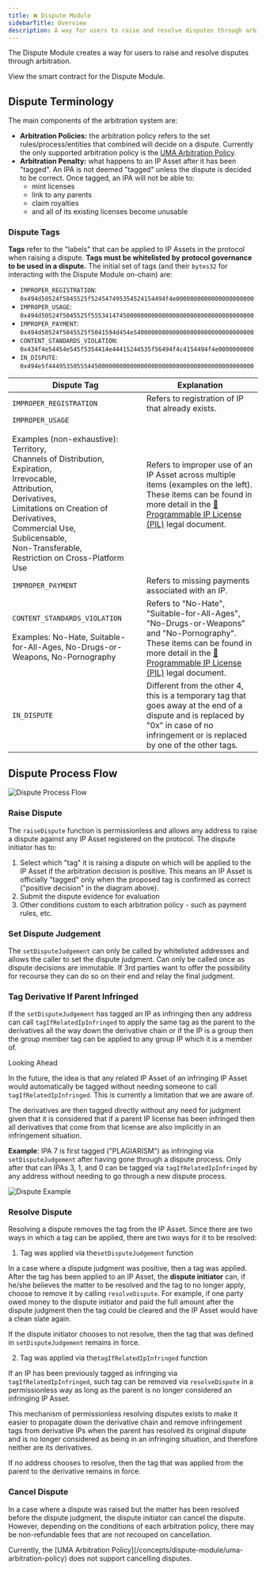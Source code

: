 ```yaml
---
title: ❌ Dispute Module
sidebarTitle: Overview
description: A way for users to raise and resolve disputes through arbitration
---
```


The Dispute Module creates a way for users to raise and resolve disputes through arbitration.

<CardGroup cols={1}>
  <Card
    title="DisputeModule.sol"
    href="https://github.com/storyprotocol/protocol-core-v1/blob/main/contracts/modules/dispute/DisputeModule.sol"
    icon="scroll"
    color="#ccb092"
  >
    View the smart contract for the Dispute Module.
  </Card>
</CardGroup>

## Dispute Terminology

The main components of the arbitration system are:

- **Arbitration Policies:** the arbitration policy refers to the set rules/process/entities that combined will decide on a dispute. Currently the only supported arbitration policy is the [UMA Arbitration Policy](/concepts/dispute-module/uma-arbitration-policy).
- **Arbitration Penalty:** what happens to an IP Asset after it has been "tagged". An IPA is not deemed "tagged" unless the dispute is decided to be correct. Once tagged, an IPA will not be able to:
  - mint licenses
  - link to any parents
  - claim royalties
  - and all of its existing licenses become unusable

### Dispute Tags

**Tags** refer to the "labels" that can be applied to IP Assets in the protocol when raising a dispute. **Tags must be whitelisted by protocol governance to be used in a dispute.** The initial set of tags (and their `bytes32` for interacting with the Dispute Module on-chain) are:

- `IMPROPER_REGISTRATION`: `0x494d50524f5045525f524547495354524154494f4e0000000000000000000000`
- `IMPROPER_USAGE`: `0x494d50524f5045525f5553414745000000000000000000000000000000000000`
- `IMPROPER_PAYMENT`: `0x494d50524f5045525f5041594d454e5400000000000000000000000000000000`
- `CONTENT_STANDARDS_VIOLATION`: `0x434f4e54454e545f5354414e44415244535f56494f4c4154494f4e0000000000`
- `IN_DISPUTE`: `0x494e5f4449535055544500000000000000000000000000000000000000000000`

| Dispute Tag                                                                                                                                                                                                                                                                                                         | Explanation                                                                                                                                                                                                                             |
| ------------------------------------------------------------------------------------------------------------------------------------------------------------------------------------------------------------------------------------------------------------------------------------------------------------------- | --------------------------------------------------------------------------------------------------------------------------------------------------------------------------------------------------------------------------------------- |
| `IMPROPER_REGISTRATION`                                                                                                                                                                                                                                                                                             | Refers to registration of IP that already exists.                                                                                                                                                                                       |
| `IMPROPER_USAGE`<br/><br/>Examples (non-exhaustive):<br/>Territory,<br/>Channels of Distribution,<br/>Expiration,<br/>Irrevocable,<br/>Attribution,<br/>Derivatives,<br/>Limitations on Creation of Derivatives,<br/>Commercial Use,<br/>Sublicensable,<br/>Non-Transferable,<br/>Restriction on Cross-Platform Use | Refers to improper use of an IP Asset across multiple items (examples on the left). These items can be found in more detail in the [💊 Programmable IP License (PIL)](/concepts/programmable-ip-license/overview) legal document.       |
| `IMPROPER_PAYMENT`                                                                                                                                                                                                                                                                                                  | Refers to missing payments associated with an IP.                                                                                                                                                                                       |
| `CONTENT_STANDARDS_VIOLATION`<br/><br/>Examples: No-Hate, Suitable-for-All-Ages, No-Drugs-or-Weapons, No-Pornography                                                                                                                                                                                                | Refers to "No-Hate", "Suitable-for-All-Ages", "No-Drugs-or-Weapons" and "No-Pornography". These items can be found in more detail in the [💊 Programmable IP License (PIL)](/concepts/programmable-ip-license/overview) legal document. |
| `IN_DISPUTE`                                                                                                                                                                                                                                                                                                        | Different from the other 4, this is a temporary tag that goes away at the end of a dispute and is replaced by "0x" in case of no infringement or is replaced by one of the other tags.                                                  |

## Dispute Process Flow

<Frame>
  <img
    src="/images/concepts/dispute-process-flow.png"
    alt="Dispute Process Flow"
  />
</Frame>

### Raise Dispute

The `raiseDispute` function is permissionless and allows any address to raise a dispute against any IP Asset registered on the protocol. The dispute initiator has to:

1. Select which "tag" it is raising a dispute on which will be applied to the IP Asset if the arbitration decision is positive. This means an IP Asset is officially "tagged" only when the proposed tag is confirmed as correct ("positive decision" in the diagram above).
2. Submit the dispute evidence for evaluation
3. Other conditions custom to each arbitration policy - such as payment rules, etc.

### Set Dispute Judgement

The `setDisputeJudgement` can only be called by whitelisted addresses and allows the caller to set the dispute judgment. Can only be called once as dispute decisions are immutable. If 3rd parties want to offer the possibility for recourse they can do so on their end and relay the final judgment.

### Tag Derivative If Parent Infringed

If the `setDisputeJudgement` has tagged an IP as infringing then any address can call `tagIfRelatedIpInfringed` to apply the same tag as the parent to the derivatives all the way down the derivative chain or if the IP is a group then the group member tag can be applied to any group IP which it is a member of.

<Note>
  Looking Ahead

In the future, the idea is that any related IP Asset of an infringing IP Asset would automatically be tagged without needing someone to call `tagIfRelatedIpInfringed`. This is currently a limitation that we are aware of.

</Note>

The derivatives are then tagged directly without any need for judgment given that it is considered that if a parent IP license has been infringed then all derivatives that come from that license are also implicitly in an infringement situation.

**Example**: IPA 7 is first tagged ("PLAGIARISM") as infringing via `setDisputeJudgement` after having gone through a dispute process. Only after that can IPAs 3, 1, and 0 can be tagged via `tagIfRelatedIpInfringed` by any address without needing to go through a new dispute process.

<Frame>
  <img src="/images/concepts/plagiarism-example.png" alt="Dispute Example" />
</Frame>

### Resolve Dispute

Resolving a dispute removes the tag from the IP Asset. Since there are two ways in which a tag can be applied, there are two ways for it to be resolved:

1. Tag was applied via the`setDisputeJudgement` function

In a case where a dispute judgment was positive, then a tag was applied. After the tag has been applied to an IP Asset, the **dispute initiator** can, if he/she believes the matter to be resolved and the tag to no longer apply, choose to remove it by calling `resolveDispute`. For example, if one party owed money to the dispute initiator and paid the full amount after the dispute judgment then the tag could be cleared and the IP Asset would have a clean slate again.

If the dispute initiator chooses to not resolve, then the tag that was defined in `setDisputeJudgement` remains in force.

2. Tag was applied via the`tagIfRelatedIpInfringed` function

If an IP has been previously tagged as infringing via `tagIfRelatedIpInfringed`, such tag can be removed via `resolveDispute` in a permissionless way as long as the parent is no longer considered an infringing IP Asset.

This mechanism of permissionless resolving disputes exists to make it easier to propagate down the derivative chain and remove infringement tags from derivative IPs when the parent has resolved its original dispute and is no longer considered as being in an infringing situation, and therefore neither are its derivatives.

If no address chooses to resolve, then the tag that was applied from the parent to the derivative remains in force.

### Cancel Dispute

In a case where a dispute was raised but the matter has been resolved before the dispute judgment, the dispute initiator can cancel the dispute. However, depending on the conditions of each arbitration policy, there may be non-refundable fees that are not recouped on cancellation.

<Warning>
  Currently, the [UMA Arbitration
  Policy](/concepts/dispute-module/uma-arbitration-policy) does not support
  cancelling disputes.
</Warning>

